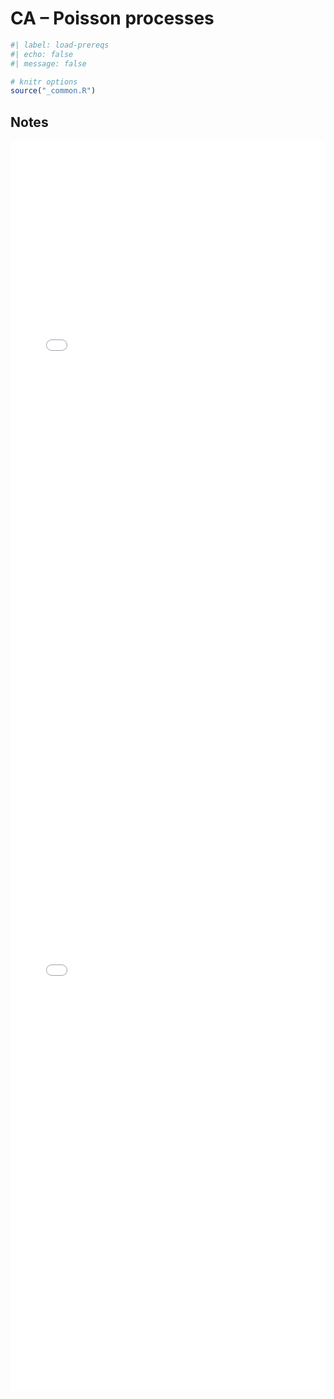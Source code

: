 # CA -- Poisson processes

```r
#| label: load-prereqs
#| echo: false
#| message: false

# knitr options
source("_common.R")

```

## Notes 

<embed src="files/ca-1-4a-notes.pdf"type="application/pdf" width="100%" height="1000px"></embed>

<embed src="files/ca-1-4b-notes.pdf"type="application/pdf" width="100%" height="1000px"></embed>